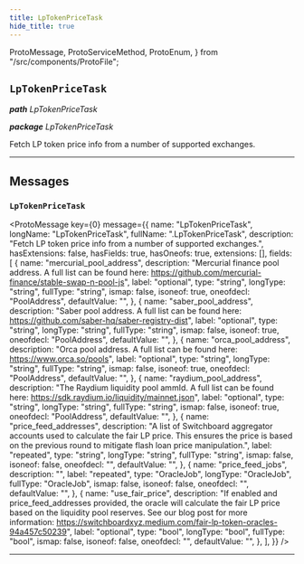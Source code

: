 ```yaml
---
title: LpTokenPriceTask
hide_title: true
---
```


  ProtoMessage,
  ProtoServiceMethod,
  ProtoEnum,
} from "/src/components/ProtoFile";

## `LpTokenPriceTask`

_**path** LpTokenPriceTask_

_**package** LpTokenPriceTask_

Fetch LP token price info from a number of supported exchanges.

---

## Messages

### `LpTokenPriceTask`

<ProtoMessage
  key={0}
  message={{
    name: "LpTokenPriceTask",
    longName: "LpTokenPriceTask",
    fullName: ".LpTokenPriceTask",
    description:
      "Fetch LP token price info from a number of supported exchanges.",
    hasExtensions: false,
    hasFields: true,
    hasOneofs: true,
    extensions: [],
    fields: [
      {
        name: "mercurial_pool_address",
        description:
          "Mercurial finance pool address. A full list can be found here: https://github.com/mercurial-finance/stable-swap-n-pool-js",
        label: "optional",
        type: "string",
        longType: "string",
        fullType: "string",
        ismap: false,
        isoneof: true,
        oneofdecl: "PoolAddress",
        defaultValue: "",
      },
      {
        name: "saber_pool_address",
        description:
          "Saber pool address. A full list can be found here: https://github.com/saber-hq/saber-registry-dist",
        label: "optional",
        type: "string",
        longType: "string",
        fullType: "string",
        ismap: false,
        isoneof: true,
        oneofdecl: "PoolAddress",
        defaultValue: "",
      },
      {
        name: "orca_pool_address",
        description:
          "Orca pool address. A full list can be found here: https://www.orca.so/pools",
        label: "optional",
        type: "string",
        longType: "string",
        fullType: "string",
        ismap: false,
        isoneof: true,
        oneofdecl: "PoolAddress",
        defaultValue: "",
      },
      {
        name: "raydium_pool_address",
        description:
          "The Raydium liquidity pool ammId. A full list can be found here: https://sdk.raydium.io/liquidity/mainnet.json",
        label: "optional",
        type: "string",
        longType: "string",
        fullType: "string",
        ismap: false,
        isoneof: true,
        oneofdecl: "PoolAddress",
        defaultValue: "",
      },
      {
        name: "price_feed_addresses",
        description:
          "A list of Switchboard aggregator accounts used to calculate the fair LP price. This ensures the price is based on the previous round to mitigate flash loan price manipulation.",
        label: "repeated",
        type: "string",
        longType: "string",
        fullType: "string",
        ismap: false,
        isoneof: false,
        oneofdecl: "",
        defaultValue: "",
      },
      {
        name: "price_feed_jobs",
        description: "",
        label: "repeated",
        type: "OracleJob",
        longType: "OracleJob",
        fullType: "OracleJob",
        ismap: false,
        isoneof: false,
        oneofdecl: "",
        defaultValue: "",
      },
      {
        name: "use_fair_price",
        description:
          "If enabled and price_feed_addresses provided, the oracle will calculate the fair LP price based on the liquidity pool reserves. See our blog post for more information: https://switchboardxyz.medium.com/fair-lp-token-oracles-94a457c50239",
        label: "optional",
        type: "bool",
        longType: "bool",
        fullType: "bool",
        ismap: false,
        isoneof: false,
        oneofdecl: "",
        defaultValue: "",
      },
    ],
  }}
/>

---
